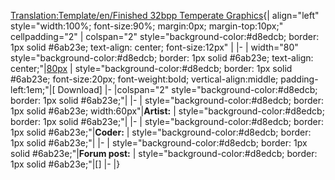 <noinclude>[[Translation:Template/en/Finished 32bpp Temperate Graphics]]{{en/-}}</noinclude>{| align="left" style="width:100%; font-size:90%; margin:0px; margin-top:10px;" cellpadding="2"
| colspan="2" style="background-color:#d8edcb; border: 1px solid #6ab23e; text-align: center; font-size:12px" |<strong>{{{title}}}</strong>
|-
| width="80" style="background-color:#d8edcb; border: 1px solid #6ab23e; text-align: center;"|[[Main/en/{{{image}}}|80px]]
| style="background-color:#d8edcb; border: 1px solid #6ab23e; font-size:20px; font-weight:bold; vertical-align:middle; padding-left:1em;"|[{{{file}}} Download]
|-
|colspan="2" style="background-color:#d8edcb; border: 1px solid #6ab23e;"|{{{notes}}}
|-
| style="background-color:#d8edcb; border: 1px solid #6ab23e; width:60px"|<strong>Artist:</strong>
| style="background-color:#d8edcb; border: 1px solid #6ab23e;"|{{{artist}}}
|-
| style="background-color:#d8edcb; border: 1px solid #6ab23e;"|<strong>Coder:</strong>
| style="background-color:#d8edcb; border: 1px solid #6ab23e;"|{{{coder}}}
|-
| style="background-color:#d8edcb; border: 1px solid #6ab23e;"|<strong>Forum post:</strong>
| style="background-color:#d8edcb; border: 1px solid #6ab23e;"|[{{{forum}}}]
|-
|}